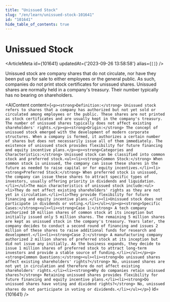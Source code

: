 ```yaml
---
title: "Unissued Stock"
slug: "/en/learn/unissued-stock-101641"
id: "101641"
hide_table_of_contents: true
---
```



# Unissued Stock

<ArticleMeta id={101641} updatedAt={'2023-09-26 13:58:58'} alias={`[]`} />
<div className='border-solid border-b border-t-0 my-4 border-[var(--ifm-color-gray-300)]' />

Unissued stock are company shares that do not circulate, nor have they been put up for sale to either employees or the general public. As such, companies do not print stock certificates for unissued shares. Unissued shares are normally held in a company's treasury. Their number typically has no bearing on shareholders.

<AIContent content={`<p><strong>Definition:</strong> Unissued stock refers to shares that a company has authorized but not yet sold or circulated among employees or the public. These shares are not printed as stock certificates and are usually kept in the company's treasury. The number of unissued shares typically does not affect existing shareholders' rights.</p><p><strong>Origin:</strong> The concept of unissued stock emerged with the development of modern corporate structures. When a company is formed, it authorizes a certain number of shares but does not necessarily issue all of them immediately. The existence of unissued stock provides flexibility for future financing and equity incentive plans.</p><p><strong>Categories and Characteristics:</strong> Unissued stock can be classified into common stock and preferred stock.<ul><li><strong>Common Stock:</strong> When common stock is unissued, the company can issue these shares in the future as needed to raise capital or for equity incentives.</li><li><strong>Preferred Stock:</strong> When preferred stock is unissued, the company can issue these shares to attract specific types of investors, usually offering priority in dividends and liquidation.</li></ul>The main characteristics of unissued stock include:<ul><li>They do not affect existing shareholders' rights as they are not yet in circulation.</li><li>They provide flexibility for future financing and equity incentive plans.</li><li>Unissued stock does not participate in dividends or voting.</li></ul></p><p><strong>Specific Cases:</strong><ul><li><strong>Case 1:</strong> A tech company authorized 10 million shares of common stock at its inception but initially issued only 5 million shares. The remaining 5 million shares are kept as unissued stock in the company's treasury. Years later, the company decides to conduct a second round of financing and issues 2 million of these shares to raise additional funds for research and development.</li><li><strong>Case 2:</strong> A manufacturing company authorized 2 million shares of preferred stock at its inception but did not issue any initially. As the business expands, they decide to issue 1 million shares of preferred stock to attract long-term investors and provide a stable source of funding.</li></ul></p><p><strong>Common Questions:</strong><ul><li><strong>Do unissued shares affect existing shareholders' rights?</strong> No, unissued shares are not yet in circulation and therefore do not affect existing shareholders' rights.</li><li><strong>Why do companies retain unissued shares?</strong> Retaining unissued shares provides flexibility for future financing and equity incentive plans.</li><li><strong>Do unissued shares have voting and dividend rights?</strong> No, unissued shares do not participate in voting or dividends.</li></ul></p>`} id={101641} />
